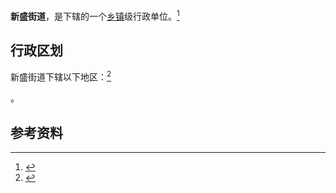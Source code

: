 {{中国乡级行政区|32/10/03/004/000
|景观照片文件名 = Yangzhou - Xinsheng Jiedao - commercial center - P1070070.JPG
|景观照片描述 = }}

'''新盛街道'''，是{{PRC admin/fullname|32/10/03/004/000|3}}下辖的一个[[乡镇|乡镇]]级行政单位。<ref>{{PRC admin/ref sgc|{{PRC admin/parent|32/10/03/004/000}}}}</ref>

== 行政区划 ==

新盛街道下辖以下地区：<ref>{{PRC admin/ref sgc|32/10/03/004/000}}</ref>

{{PRC admin/children|32/10/03/004/000}}。

== 参考资料 ==

{{reflist}}

{{PRC admin/navcat|32/10/03/004/000}}
{{江苏行政区划小作品}}